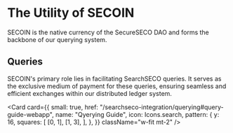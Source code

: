 
# The Utility of SECOIN

SECOIN is the native currency of the SecureSECO DAO and forms the backbone of our querying system.

## Queries

SECOIN's primary role lies in facilitating SearchSECO queries. It serves as the exclusive medium of payment for these queries, ensuring seamless and efficient exchanges within our distributed ledger system.

<Card
  card={{
    small: true,
    href: "/searchseco-integration/querying#query-guide-webapp",
    name: "Qyerying Guide",
    icon: Icons.search,
    pattern: {
      y: 16,
      squares: [
        [0, 1],
        [1, 3],
      ],
    },
  }}
  className="w-fit mt-2"
/>
